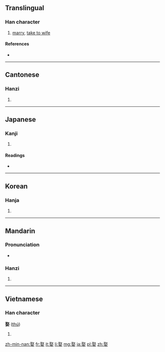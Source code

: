 ==Translingual==

===Han character===
{{Han char|rn=38|rad=女|as=08|sn=11|four=1740<sub>4</sub>|canj=尸水女 (SEV)|ids=⿱[[取]][[女]]}}

# [[marry]], [[take to wife]]

====References====
* {{Han ref|kx=0263.300|dkj=06365|dj=0530.180|hdz=21056.010|uh=5A36|ud=23094|bh=B0F9|bd=45305}}

----

==Cantonese==

===Hanzi===
{{yue-hanzi|jyut=|y=cheui2}}

# {{defn|lang=yue|sort=女08}}

----

==Japanese==

===Kanji===
{{ja-kanji|grade=|rs=女08}}

# {{defn|lang=ja|sort=女08}}

====Readings====
* {{ja-readings|on=[[しゅ]] (shu)|kun=[[めとる]] (metoru)}}

----

==Korean==

===Hanja===
{{ko-hanja|hangeul=취|rv=chwi|mr=ch'wi}}

# {{defn|lang=ko|sort=女08}}

----

==Mandarin==

===Pronunciation===
* {{IPA|/tɕʰy˨˩/|lang=cmn}}

===Hanzi===
{{cmn-hanzi|pin=[[qǔ]] ([[qu3]])|wg=ch'ü<sup>3</sup>}}

# {{defn|lang=cmn|sort=女08}}

----

==Vietnamese==

===Han character===
'''娶''' ([[thú]])

# {{defn|lang=vi}}

[[zh-min-nan:娶]]
[[fr:娶]]
[[it:娶]]
[[li:娶]]
[[mg:娶]]
[[ja:娶]]
[[pl:娶]]
[[zh:娶]]